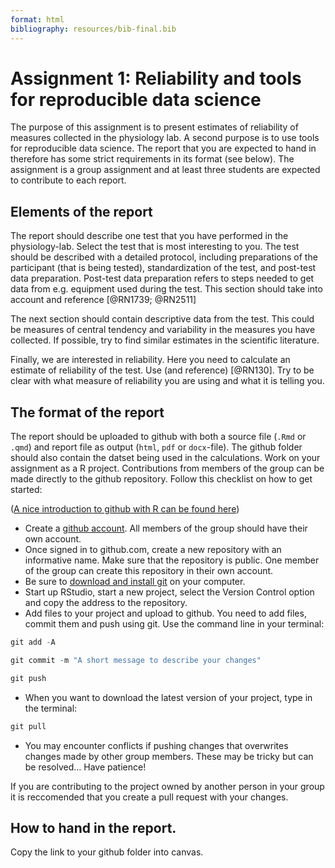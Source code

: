 ```yaml
---
format: html
bibliography: resources/bib-final.bib
---
```


# Assignment 1: Reliability and tools for reproducible data science {#assignment1}

The purpose of this assignment is to present estimates of reliability of measures collected in the physiology lab. A second purpose is to use tools for reproducible data science. The report that you are expected to hand in therefore has some strict requirements in its format (see below). The assignment is a group assignment and at least three students are expected to contribute to each report.

## Elements of the report

The report should describe one test that you have performed in the physiology-lab. Select the test that is most interesting to you. The test should be described with a detailed protocol, including preparations of the participant (that is being tested), standardization of the test, and post-test data preparation. Post-test data preparation refers to steps needed to get data from e.g. equipment used during the test. This section should take into account and reference [@RN1739; @RN2511]

The next section should contain descriptive data from the test. This could be measures of central tendency and variability in the measures you have collected. If possible, try to find similar estimates in the scientific literature.

Finally, we are interested in reliability. Here you need to calculate an estimate of reliability of the test. Use (and reference) [@RN130]. Try to be clear with what measure of reliability you are using and what it is telling you.

## The format of the report

The report should be uploaded to github with both a source file (`.Rmd` or `.qmd`) and report file as output (`html`, `pdf` or `docx`-file). The github folder should also contain the datset being used in the calculations. Work on your assignment as a R project. Contributions from members of the group can be made directly to the github repository. Follow this checklist on how to get started:

([A nice introduction to github with R can be found here](https://happygitwithr.com/install-intro.html))

- Create a [github account](http://www.github.com). All members of the group should have their own account.
- Once signed in to github.com, create a new repository with an informative name. Make sure that the repository is public. One member of the group can create this repository in their own account.
- Be sure to [download and install git](https://git-scm.com/downloads) on your computer. 
- Start up RStudio, start a new project, select the Version Control option and copy the address to the repository.
- Add files to your project and upload to github. You need to add files, commit them and push using git. Use the command line in your terminal:

```r
git add -A

git commit -m "A short message to describe your changes"

git push
```

- When you want to download the latest version of your project, type in the terminal:

```r

git pull

```

- You may encounter conflicts if pushing changes that overwrites changes made by other group members. These may be tricky but can be resolved... Have patience!

If you are contributing to the project owned by another person in your group it is reccomended that you create a pull request with your changes.


## How to hand in the report.

Copy the link to your github folder into canvas. 


